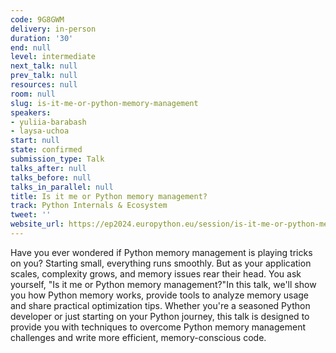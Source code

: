 ```yaml
---
code: 9G8GWM
delivery: in-person
duration: '30'
end: null
level: intermediate
next_talk: null
prev_talk: null
resources: null
room: null
slug: is-it-me-or-python-memory-management
speakers:
- yuliia-barabash
- laysa-uchoa
start: null
state: confirmed
submission_type: Talk
talks_after: null
talks_before: null
talks_in_parallel: null
title: Is it me or Python memory management?
track: Python Internals & Ecosystem
tweet: ''
website_url: https://ep2024.europython.eu/session/is-it-me-or-python-memory-management
---
```


Have you ever wondered if Python memory management is playing tricks on you? Starting small, everything runs smoothly. But as your application scales, complexity grows, and memory issues rear their head. You ask yourself, "Is it me or Python memory management?"In this talk, we'll show you how Python memory works, provide tools to analyze memory usage and share practical optimization tips. Whether you're a seasoned Python developer or just starting on your Python journey, this talk is designed to provide you with techniques to overcome Python memory management challenges and write more efficient, memory-conscious code.
